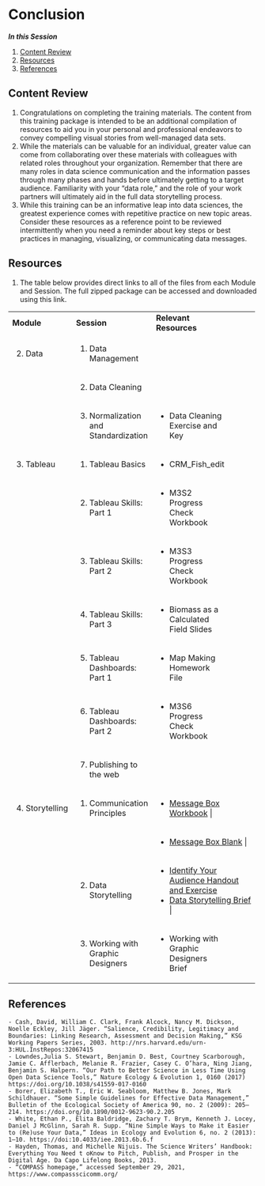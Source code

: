 # Conclusion

***In this Session***

1. [Content Review](#content-review)
2. [Resources](#resources)
3. [References](#references)

## Content Review

1. Congratulations on completing the training materials. The content from this training package is intended to be an additional compilation of resources to aid you in your personal and professional endeavors to convey compelling visual stories from well-managed data sets. 
1. While the materials can be valuable for an individual, greater value can come from collaborating over these materials with colleagues with related roles throughout your organization. Remember that there are many roles in data science communication and the information passes through many phases and hands before ultimately getting to a target audience. Familiarity with your “data role,” and the role of your work partners will ultimately aid in the full data storytelling process.
1. While this training can be an informative leap into data sciences, the greatest experience comes with repetitive practice on new topic areas. Consider these resources as a reference point to be reviewed intermittently when you need a reminder about key steps or best practices in managing, visualizing, or communicating data messages.

## Resources

1. The table below provides direct links to all of the files from each Module and Session. The full zipped package can be accessed and downloaded using this link.
      
+----------------+-------------------------------------+----------------------------------------------+
| **Module**     | **Session**                         | **Relevant Resources**                       |
+----------------+-------------------------------------+----------------------------------------------+
|2. Data         |1. Data Management                   |                                              |
+----------------+-------------------------------------+----------------------------------------------+
|                |2. Data Cleaning                     |                                              |
+----------------+-------------------------------------+----------------------------------------------+
|                |3. Normalization and Standardization | - Data Cleaning Exercise and Key             |
+----------------+-------------------------------------+----------------------------------------------+
|3. Tableau      |1. Tableau Basics                    | - CRM_Fish_edit                              |
+----------------+-------------------------------------+----------------------------------------------+
|                |2. Tableau Skills: Part 1            | - M3S2 Progress Check Workbook               |
+----------------+-------------------------------------+----------------------------------------------+
|                |3. Tableau Skills: Part 2            | - M3S3 Progress Check Workbook               |
+----------------+-------------------------------------+----------------------------------------------+
|                |4. Tableau Skills: Part 3            | - Biomass as a Calculated Field Slides       |
+----------------+-------------------------------------+----------------------------------------------+
|                |5. Tableau Dashboards: Part 1        | - Map Making Homework File                   |
+----------------+-------------------------------------+----------------------------------------------+
|                |6. Tableau Dashboards: Part 2        | - M3S6 Progress Check Workbook               |
+----------------+-------------------------------------+----------------------------------------------+
|                |7. Publishing to the web             |                                              |
+----------------+-------------------------------------+----------------------------------------------+
|4. Storytelling |1. Communication Principles          | - [Message Box Workbook](https://www.compassscicomm.org/wp-content/uploads/2020/05/The-Message-Box-Workbook.pdf)                       |
+----------------+-------------------------------------+----------------------------------------------+
|                |                                     | - [Message Box Blank](https://nceas.github.io/data-training-picrc-cos/files/Message-Box-Blank.pdf)                          |
+----------------+-------------------------------------+----------------------------------------------+
|                |2. Data Storytelling                 | - [Identify Your Audience Handout and Exercise](https://nceas.github.io/data-training-picrc-cos/PDF-Files/M4-S2.Data-Storytelling.Audience-Handout+Exercise.pdf)|
|                |                                     | - [Data Storytelling Brief](https://nceas.github.io/data-training-picrc-cos/PDF-Files/M4-S2.Data-Storytelling.Brief.pdf)                    |
+----------------+-------------------------------------+----------------------------------------------+
|                |3. Working with Graphic Designers    | - Working with Graphic Designers Brief       |
+----------------+-------------------------------------+----------------------------------------------+

## References

    - Cash, David, William C. Clark, Frank Alcock, Nancy M. Dickson, Noelle Eckley, Jill Jäger. “Salience, Credibility, Legitimacy and Boundaries: Linking Research, Assessment and Decision Making,” KSG Working Papers Series, 2003. http://nrs.harvard.edu/urn-3:HUL.InstRepos:32067415 
    - Lowndes,Julia S. Stewart, Benjamin D. Best, Courtney Scarborough, Jamie C. Afflerbach, Melanie R. Frazier, Casey C. O’hara, Ning Jiang, Benjamin S. Halpern. “Our Path to Better Science in Less Time Using Open Data Science Tools,” Nature Ecology & Evolution 1, 0160 (2017) https://doi.org/10.1038/s41559-017-0160
    - Borer, Elizabeth T., Eric W. Seabloom, Matthew B. Jones, Mark Schildhauer. “Some Simple Guidelines for Effective Data Management,” Bulletin of the Ecological Society of America 90, no. 2 (2009): 205–214. https://doi.org/10.1890/0012-9623-90.2.205
    - White, Ethan P., Elita Baldridge, Zachary T. Brym, Kenneth J. Locey, Daniel J McGlinn, Sarah R. Supp. “Nine Simple Ways to Make it Easier to (Re)use Your Data,” Ideas in Ecology and Evolution 6, no. 2 (2013): 1–10. https://doi:10.4033/iee.2013.6b.6.f
    - Hayden, Thomas, and Michelle Nijuis. The Science Writers’ Handbook: Everything You Need t oKnow to Pitch, Publish, and Prosper in the Digital Age. Da Capo Lifelong Books, 2013.
    - “COMPASS homepage,” accessed September 29, 2021, https://www.compassscicomm.org/
